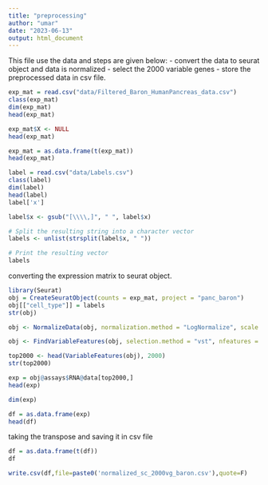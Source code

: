 ```yaml
---
title: "preprocessing"
author: "umar"
date: "2023-06-13"
output: html_document
---
```


This file use the data and steps are given below:
- convert the data to seurat object and data is normalized
- select the 2000 variable genes
- store the preprocessed data in csv file.

```r
exp_mat = read.csv("data/Filtered_Baron_HumanPancreas_data.csv")
class(exp_mat)
dim(exp_mat)
head(exp_mat)
```

```r
exp_mat$X <- NULL
head(exp_mat)
```

```r
exp_mat = as.data.frame(t(exp_mat))
head(exp_mat)
```


```r
label = read.csv("data/Labels.csv")
class(label)
dim(label)
head(label)
label['x']
```

```r
label$x <- gsub("[\\\\,]", " ", label$x)

# Split the resulting string into a character vector
labels <- unlist(strsplit(label$x, " "))

# Print the resulting vector
labels
```

converting the expression matrix to seurat object.
```r
library(Seurat)
obj = CreateSeuratObject(counts = exp_mat, project = "panc_baron")
obj[["cell_type"]] = labels
str(obj)
```

```r

obj <- NormalizeData(obj, normalization.method = "LogNormalize", scale.factor = 10000)

obj <- FindVariableFeatures(obj, selection.method = "vst", nfeatures = 2000)
```

```r
top2000 <- head(VariableFeatures(obj), 2000)
str(top2000)

exp = obj@assays$RNA@data[top2000,]
head(exp)

dim(exp)

df = as.data.frame(exp)
head(df)
```

taking the transpose and saving it in csv file
```r
df = as.data.frame(t(df))
df
```

```r
write.csv(df,file=paste0('normalized_sc_2000vg_baron.csv'),quote=F)
```

